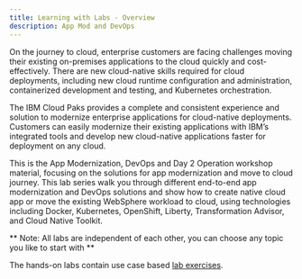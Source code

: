 ```yaml
---
title: Learning with Labs - Overview
description: App Mod and DevOps
---
```


On the journey to cloud, enterprise customers are facing challenges moving their existing on-premises applications to the cloud quickly and cost-effectively.  There are new cloud-native skills required for cloud deployments, including new cloud runtime configuration and administration, containerized development and testing, and Kubernetes orchestration. 

The IBM Cloud Paks provides a complete and consistent experience and solution to modernize enterprise applications for cloud-native deployments. Customers can easily modernize their existing applications with IBM’s integrated tools and develop new cloud-native applications faster for deployment on any cloud.  

This is the App Modernization, DevOps and Day 2 Operation workshop material, focusing on the solutions for app modernization and move to cloud journey. This lab series walk you through different end-to-end app modernization and DevOps solutions and show how to create native cloud app or move the existing WebSphere workload to cloud, using technologies including Docker, Kubernetes, OpenShift, Liberty, Transformation Advisor, and Cloud Native Toolkit. 

** Note: All labs are independent of each other, you can choose any topic you like to start with **

The hands-on labs contain use case based [lab exercises](/labs/).


